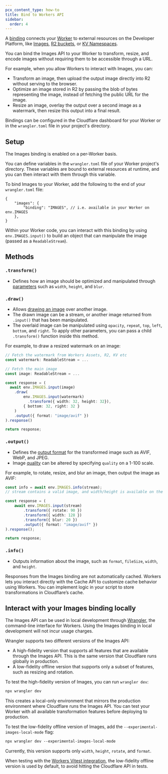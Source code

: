 ```yaml
---
pcx_content_type: how-to
title: Bind to Workers API
sidebar:
  order: 4
---
```



A [binding](/workers/runtime-apis/bindings/) connects your [Worker](/workers/) to external resources on the Developer Platform, like [Images](/images/transform-images/transform-via-workers/), [R2 buckets](/r2/buckets/), or [KV Namespaces](/kv/concepts/kv-namespaces/).

You can bind the Images API to your Worker to transform, resize, and encode images without requiring them to be accessible through a URL.

For example, when you allow Workers to interact with Images, you can:

- Transform an image, then upload the output image directly into R2 without serving to the browser.
- Optimize an image stored in R2 by passing the blob of bytes representing the image, instead of fetching the public URL for the image.
- Resize an image, overlay the output over a second image as a watermark, then resize this output into a final result.

Bindings can be configured in the Cloudflare dashboard for your Worker or in the `wrangler.toml` file in your project's directory.

## Setup

The Images binding is enabled on a per-Worker basis.

You can define variables in the `wrangler.toml` file of your Worker project's directory. These variables are bound to external resources at runtime, and you can then interact with them through this variable.

To bind Images to your Worker, add the following to the end of your `wrangler.toml` file:

<WranglerConfig>

```jsonc
{
	"images": {
		"binding": "IMAGES", // i.e. available in your Worker on env.IMAGES
	},
}
```

</WranglerConfig>

Within your Worker code, you can interact with this binding by using `env.IMAGES.input()` to build an object that can manipulate the image (passed as a `ReadableStream`).

## Methods

### `.transform()`

- Defines how an image should be optimized and manipulated through [parameters](/images/transform-images/transform-via-workers/#fetch-options) such as `width`, `height`, and `blur`.

### `.draw()`

- Allows [drawing an image](/images/transform-images/draw-overlays/) over another image.
- The drawn image can be a stream, or another image returned from `.input()` that has been manipulated.
- The overlaid image can be manipulated using `opacity`, `repeat`, `top`, `left`, `bottom`, and `right`. To apply other parameters, you can pass a child `.transform()` function inside this method.

For example, to draw a resized watermark on an image:

```ts
// Fetch the watermark from Workers Assets, R2, KV etc
const watermark: ReadableStream = ...

// Fetch the main image
const image: ReadableStream = ...

const response = (
  await env.IMAGES.input(image)
    .draw(
        env.IMAGES.input(watermark)
          .transform({ width: 32, height: 32}),
        { bottom: 32, right: 32 }
    )
    .output({ format: "image/avif" })
).response()

return response;
```

### `.output()`

- Defines the [output format](/images/transform-images/) for the transformed image such as AVIF, WebP, and JPEG.
- Image [quality](/images/transform-images/transform-via-url/#quality) can be altered by specifying `quality` on a 1-100 scale.

For example, to rotate, resize, and blur an image, then output the image as AVIF:

```ts
const info = await env.IMAGES.info(stream);
// stream contains a valid image, and width/height is available on the info object

const response = (
	await env.IMAGES.input(stream)
		.transform({ rotate: 90 })
		.transform({ width: 128 })
		.transform({ blur: 20 })
		.output({ format: "image/avif" })
).response();

return response;
```

### `.info()`

- Outputs information about the image, such as `format`, `fileSize`, `width`, and `height`.

Responses from the Images binding are not automatically cached. Workers lets you interact directly with the Cache API to customize cache behavior using Workers. You can implement logic in your script to store transformations in Cloudflare’s cache.

## Interact with your Images binding locally

The Images API can be used in local development through [Wrangler](/workers/wrangler/install-and-update/), the command-line interface for Workers. Using the Images binding in local development will not incur usage charges.

Wrangler supports two different versions of the Images API:

- A high-fidelity version that supports all features that are available through the Images API. This is the same version that Cloudflare runs globally in production.
- A low-fidelity offline version that supports only a subset of features, such as resizing and rotation.

To test the high-fidelity version of Images, you can run `wrangler dev`:

```txt
npx wrangler dev
```

This creates a local-only environment that mirrors the production environment where Cloudflare runs the Images API. You can test your Worker with all available transformation features before deploying to production.

To test the low-fidelity offline version of Images, add the `--experimental-images-local-mode` flag:

```txt
npx wrangler dev --experimental-images-local-mode
```

Currently, this version supports only `width`, `height`, `rotate`, and `format`.

When testing with the [Workers Vitest integration](/workers/testing/vitest-integration/), the low-fidelity offline version is used by default, to avoid hitting the Cloudflare API in tests.
